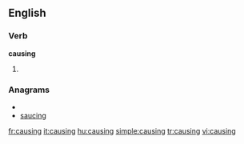 ==English==

===Verb===
'''causing'''

# {{present participle of|[[cause]]}}

===Anagrams===
* {{alphagram|acginsu}}
* [[saucing#English|saucing]]


[[fr:causing]]
[[it:causing]]
[[hu:causing]]
[[simple:causing]]
[[tr:causing]]
[[vi:causing]]